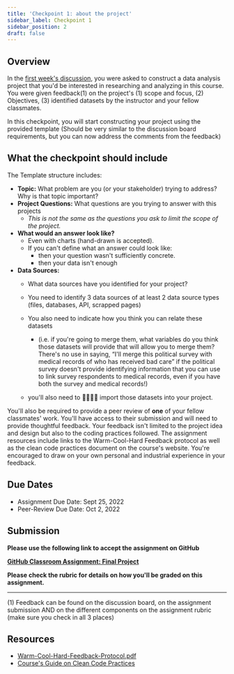 ```yaml
---
title: 'Checkpoint 1: about the project'
sidebar_label: Checkpoint 1
sidebar_position: 2
draft: false
---
```

## Overview
In the [first week's discussion](https://uc.instructure.com/courses/1561254/discussion_topics/7656140 "Build Connections & Solve Problems"), you were asked to construct a data analysis project that you'd be interested in researching and analyzing in this course. You were given feedback(1) on the project's (1) scope and focus, (2) Objectives, (3) identified datasets by the instructor and your fellow classmates.

In this checkpoint, you will start constructing your project using the provided template (Should be very similar to the discussion board requirements, but you can now address the comments from the feedback)

## What the checkpoint should include
The Template structure includes:
*   **Topic:** What problem are you (or your stakeholder) trying to address? Why is that topic important?
*   **Project Questions:** What questions are you trying to answer with this projects
    *   _This is not the same as the questions you ask to limit the scope of the project._
*   **What would an answer look like?**
    *   Even with charts (hand-drawn is accepted).
    *   If you can't define what an answer could look like:
        *   then your question wasn't sufficiently concrete.
        *   then your data isn't enough
*   **Data Sources:**
    *   What data sources have you identified for your project?
    *   You need to identify 3 data sources of at least 2 data source types (files, databases, API, scrapped pages)
    *   You also need to indicate how you think you can relate these datasets
        *   (i.e. if you're going to merge them, what variables do you think those datasets will provide that will allow you to merge them? There's no use in saying, “I'll merge this political survey with medical records of who has received bad care” if the political survey doesn't provide identifying information that you can use to link survey respondents to medical records, even if you have both the survey and medical records!)  
              
            
    *   you'll also need to 👨‍💻👩‍💻 import those datasets into your project.

You'll also be required to provide a peer review of **one** of your fellow classmates' work. You'll have access to their submission and will need to provide thoughtful feedback. Your feedback isn't limited to the project idea and design but also to the coding practices followed. The assignment resources include links to the Warm-Cool-Hard Feedback protocol as well as the clean code practices document on the course's website. You're encouraged to draw on your own personal and industrial experience in your feedback.

## Due Dates
* Assignment Due Date: Sept 25, 2022
* Peer-Review Due Date: Oct 2, 2022

## Submission
**Please use the following link to accept the assignment on GitHub**

**[GitHub Classroom Assignment: Final Project](https://classroom.github.com/a/uLQtOIRL)**

**Please check the rubric for details on how you'll be graded on this assignment.**

* * *

(1) Feedback can be found on the discussion board, on the assignment submission AND on the different components on the assignment rubric (make sure you check in all 3 places)

## Resources

*   [Warm-Cool-Hard-Feedback-Protocol.pdf](https://uc.instructure.com/courses/1561254/files/157946839?wrap=1)
*   [Course's Guide on Clean Code Practices](https://it4063c.github.io/guides/code-style)